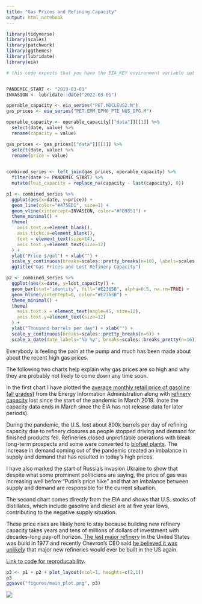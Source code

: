 ```yaml
---
title: "Gas Prices and Refining Capacity"
output: html_notebook
---
```


```r
library(tidyverse)
library(scales)
library(patchwork)
library(ggthemes)
library(lubridate)
library(eia)
```
```r
# this code expects that you have the EIA_KEY environment variable set


PANDEMIC_START <- "2019-03-01"
INVASION <- lubridate::date("2022-03-01")

operable_capacity <- eia_series("PET.MOCLEUS2.M")
gas_prices <- eia_series("PET.EMM_EPM0_PTE_NUS_DPG.M")

```

```r

operable_capacity <- operable_capacity[["data"]][[1]] %>%
  select(date, value) %>%
  rename(capacity = value)

gas_prices <- gas_prices[["data"]][[1]] %>%
  select(date, value) %>%
  rename(price = value)
  

combined_series <- left_join(gas_prices, operable_capacity) %>%
  filter(date >= PANDEMIC_START) %>%
  mutate(lost_capacity = replace_na(capacity - last(capacity), 0)) 
```

```r
p1 <- combined_series %>%
  ggplot(aes(x=date, y=price)) + 
  geom_line(color="#475ED1", size=1) + 
  geom_vline(xintercept=INVASION, color="#FB9851") + 
  theme_minimal() + 
  theme(
    axis.text.x=element_blank(),
    axis.ticks.x=element_blank(),
    text = element_text(size=14),
    axis.text.y=element_text(size=12)
  ) + 
  ylab("Price $/gal") + xlab("") + 
  scale_y_continuous(breaks=scales::pretty_breaks(n=10), labels=scales::dollar_format()) + 
  ggtitle("Gas Prices and Lost Refinery Capacity")
```

```r

p2 <- combined_series %>%
  ggplot(aes(x=date, y=lost_capacity)) + 
  geom_bar(stat="identity", fill="#E2365B", alpha=0.5, na.rm=TRUE) + 
  geom_hline(yintercept=0, color="#E2365B") + 
  theme_minimal() + 
  theme(
    axis.text.x = element_text(angle=45, size=12),
    axis.text.y=element_text(size=12)
  ) +
  ylab("Thousand barrels per day") + xlab("") + 
  scale_y_continuous(breaks=scales::pretty_breaks(n=6)) + 
  scale_x_date(date_labels="%b %y", breaks=scales::breaks_pretty(n=16))

```


Everybody is feeling the pain at the pump and much has been made about about the recent high gas prices.

The following two charts help explain why gas prices are so high and why they are probably not likely to come down any time soon. 

In the first chart I have plotted the [average monthly retail price of gasoline (all grades)](https://www.eia.gov/dnav/pet/pet_pri_gnd_dcus_nus_w.htm) from the Energy Information Administration along with [refinery capacity](https://www.eia.gov/dnav/pet/PET_PNP_UNC_DCU_NUS_M.htm) lost since the start of the pandemic in March 2019. (note the capacity data ends in March since the EIA has not release data for later periods). 

During the pandemic, the U.S. lost about 800k barrels per day of refining capacity due to refinery closures as people stopped driving and demand for finished products fell. Refineries closed unprofitable operations with bleak long-term prospects and some were converted to [biofuel plants](https://www.reuters.com/business/energy/which-us-refineries-have-shut-since-global-pandemic-why-2022-06-17/). The increase in demand coming out of the pandemic created an imbalance in supply and demand that has resulted in today's high prices. 

I have also marked the start of Russia's invasion Ukraine to show that despite what some prominent politicians are saying, the price of gas was increasing well before "Putin's price hike" and that an imbalance between supply and demand are responsible for the current situation. 

The second chart comes directly from the EIA and shows that U.S. stocks of distillates, which include gasoline and diesel are at five year lows, contributing to the negative supply situation. 

These price rises are likely here to stay because building new refinery capacity takes years and tens of millions of dollars of investment with decades-long pay-off horizon. [The last major refinery](https://www.eia.gov/tools/faqs/faq.php?id=29&t=6) in the United States was build in 1977 and recently Chevron's CEO said [he believed it was unlikely](https://www.bnnbloomberg.ca/chevron-ceo-warns-not-to-count-on-new-us-oil-refinery-even-with-surging-gas-prices-1.1774203) that major new refineries would ever be built in the US again. 

[Link to code for reproducability](https://github.com/csprock/gas_prices_and_capacity).
```r
p3 <- p1 + p2 + plot_layout(ncol=1, heights=c(2,1))
p3 
ggsave("figures/main_plot.png", p3)
```

![](distillate_stocks.gif)



